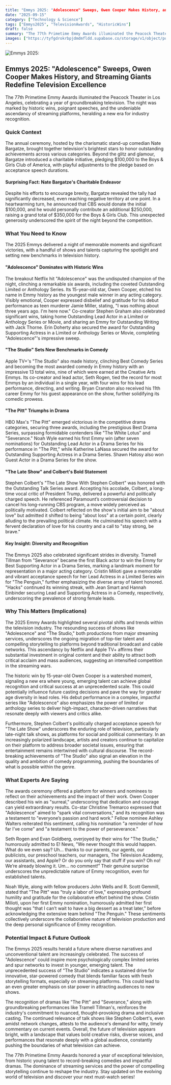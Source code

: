 ```yaml
---
title: "Emmys 2025: "Adolescence" Sweeps, Owen Cooper Makes History, and Streaming Giants Redefine Television Excellence"
date: "2025-09-15"
category: ["Technology & Science"]
tags: ["Emmys2025", "TelevisionAwards", "HistoricWins"]
draft: false
summary: "The 77th Primetime Emmy Awards illuminated the Peacock Theater in Los Angeles, celebrating a year of groundbreaking television. The night was marked by historic wins, poignant speeches, and the undeniable ascendancy of streaming platforms, heralding a new era for industry recognition."
images: ["https://tyfgdrokrbpjdmdmfldd.supabase.co/storage/v1/object/public/image/2025-09-15-02-05-11-879-04-00.jpg"]
---
```



![Emmys 2025: ](https://tyfgdrokrbpjdmdmfldd.supabase.co/storage/v1/object/public/image/2025-09-15-02-05-11-879-04-00.jpg)

## Emmys 2025: "Adolescence" Sweeps, Owen Cooper Makes History, and Streaming Giants Redefine Television Excellence

The 77th Primetime Emmy Awards illuminated the Peacock Theater in Los Angeles, celebrating a year of groundbreaking television. The night was marked by historic wins, poignant speeches, and the undeniable ascendancy of streaming platforms, heralding a new era for industry recognition.

### Quick Context

The annual ceremony, hosted by the charismatic stand-up comedian Nate Bargatze, brought together television's brightest stars to honor outstanding achievements across various categories. Beyond the glitz and glamour, Bargatze introduced a charitable initiative, pledging $100,000 to the Boys & Girls Club of America, with playful adjustments to the pledge based on acceptance speech durations.

#### Surprising Fact: Nate Bargatze's Charitable Endeavor

Despite his efforts to encourage brevity, Bargatze revealed the tally had significantly decreased, even reaching negative territory at one point. In a heartwarming turn, he announced that CBS would donate the initial $100,000, and he would personally contribute an additional $250,000, raising a grand total of $350,000 for the Boys & Girls Club. This unexpected generosity underscored the spirit of the night beyond the competition.

### What You Need to Know

The 2025 Emmys delivered a night of memorable moments and significant victories, with a handful of shows and talents capturing the spotlight and setting new benchmarks in television history.

#### "Adolescence" Dominates with Historic Wins

The breakout Netflix hit "Adolescence" was the undisputed champion of the night, clinching a remarkable six awards, including the coveted Outstanding Limited or Anthology Series. Its 15-year-old star, Owen Cooper, etched his name in Emmy history as the youngest male winner in any acting category. Visibly emotional, Cooper expressed disbelief and gratitude for his debut performance as teen murderer Jamie Miller, stating, "I was nothing about three years ago. I'm here now." Co-creator Stephen Graham also celebrated significant wins, taking home Outstanding Lead Actor in a Limited or Anthology Series or Movie, and sharing an Emmy for Outstanding Writing with Jack Thorne. Erin Doherty also secured the award for Outstanding Supporting Actress in a Limited or Anthology Series or Movie, completing "Adolescence"'s impressive sweep.

#### "The Studio" Sets New Benchmarks in Comedy

Apple TV+'s "The Studio" also made history, clinching Best Comedy Series and becoming the most awarded comedy in Emmy history with an impressive 13 total wins, nine of which were earned at the Creative Arts Emmys. Its co-creator and lead actor, Seth Rogen, tied the record for most Emmys by an individual in a single year, with four wins for his lead performance, directing, and writing. Bryan Cranston also received his 11th career Emmy for his guest appearance on the show, further solidifying its comedic prowess.

#### "The Pitt" Triumphs in Drama

HBO Max's "The Pitt" emerged victorious in the competitive drama categories, securing three awards, including the prestigious Best Drama Series, surpassing formidable contenders like "The White Lotus" and "Severance." Noah Wyle earned his first Emmy win (after seven nominations) for Outstanding Lead Actor in a Drama Series for his performance in "The Pitt," while Katherine LaNasa secured the award for Outstanding Supporting Actress in a Drama Series. Shawn Hatosy also won Guest Actor in a Drama Series for the show.

#### "The Late Show" and Colbert's Bold Statement

Stephen Colbert's "The Late Show With Stephen Colbert" was honored with the Outstanding Talk Series award. Accepting his accolade, Colbert, a long-time vocal critic of President Trump, delivered a powerful and politically charged speech. He referenced Paramount’s controversial decision to cancel his long-running CBS program, a move widely perceived as politically motivated. Colbert reflected on the show's initial aim to be "about love" but admitted it shifted to being "about loss" at a certain point, clearly alluding to the prevailing political climate. He culminated his speech with a fervent declaration of love for his country and a call to "stay strong, be brave."

#### Key Insight: Diversity and Recognition

The Emmys 2025 also celebrated significant strides in diversity. Tramell Tillman from "Severance" became the first Black actor to win the Emmy for Best Supporting Actor in a Drama Series, marking a landmark moment for representation in a major acting category. Cristin Milioti gave a memorable and vibrant acceptance speech for her Lead Actress in a Limited Series win for "The Penguin," further emphasizing the diverse array of talent honored. "Hacks" continued its winning streak, with Jean Smart and Hannah Einbinder securing Lead and Supporting Actress in a Comedy, respectively, underscoring the prevalence of strong female leads.

### Why This Matters (Implications)

The 2025 Emmy Awards highlighted several pivotal shifts and trends within the television industry. The resounding success of shows like "Adolescence" and "The Studio," both productions from major streaming services, underscores the ongoing migration of top-tier talent and compelling storytelling to platforms beyond traditional broadcast and cable networks. This ascendancy by Netflix and Apple TV+ affirms their substantial investment in original content and their ability to attract both critical acclaim and mass audiences, suggesting an intensified competition in the streaming wars.

The historic win by 15-year-old Owen Cooper is a watershed moment, signaling a new era where young, emerging talent can achieve global recognition and critical success at an unprecedented scale. This could potentially influence future casting decisions and pave the way for greater age diversity in lead roles. His debut performance in a complex, impactful series like "Adolescence" also emphasizes the power of limited or anthology series to deliver high-impact, character-driven narratives that resonate deeply with viewers and critics alike.

Furthermore, Stephen Colbert's politically charged acceptance speech for "The Late Show" underscores the enduring role of television, particularly late-night talk shows, as platforms for social and political commentary. In an increasingly polarized landscape, artists and creators continue to capitalize on their platform to address broader societal issues, ensuring that entertainment remains intertwined with cultural discourse. The record-breaking achievements of "The Studio" also signal an elevation in the quality and ambition of comedy programming, pushing the boundaries of what is possible within the genre.

### What Experts Are Saying

The awards ceremony offered a platform for winners and nominees to reflect on their achievements and the impact of their work. Owen Cooper described his win as "surreal," underscoring that dedication and courage can yield extraordinary results. Co-star Christine Tremarco expressed that "Adolescence" aimed to "spark vital conversations," and its recognition was a testament to "everyone’s passion and hard work." Fellow nominee Ashley Walters reiterated this sentiment, calling his nomination "a reminder of how far I’ve come" and "a testament to the power of perseverance."

Seth Rogen and Evan Goldberg, overjoyed by their wins for "The Studio," humorously admitted to E! News, "We never thought this would happen. What do we even say? Uh… thanks to our parents, our agents, our publicists, our preschool teachers, our managers, The Television Academy, our assistants, and Apple? Or do you only say that stuff if you win? Oh no! We’re already blowing it. Um… no comment!” Their genuine surprise underscores the unpredictable nature of Emmy recognition, even for established talents.

Noah Wyle, along with fellow producers John Wells and R. Scott Gemmill, stated that "The Pitt" was "truly a labor of love," expressing profound humility and gratitude for the collaborative effort behind the show. Cristin Milioti, upon her first Emmy nomination, humorously admitted her first thought was "that I can’t wait to have a big dessert as a treat later," before acknowledging the extensive team behind "The Penguin." These sentiments collectively underscore the collaborative nature of television production and the deep personal significance of Emmy recognition.

### Potential Impact & Future Outlook

The Emmys 2025 results herald a future where diverse narratives and unconventional talent are increasingly celebrated. The success of "Adolescence" could inspire more psychologically complex limited series and spur networks to invest in younger, emerging talent. The unprecedented success of "The Studio" indicates a sustained drive for innovative, star-powered comedy that blends familiar faces with fresh storytelling formats, especially on streaming platforms. This could lead to an even greater emphasis on star power in attracting audiences to new shows.

The recognition of dramas like "The Pitt" and "Severance," along with groundbreaking performances like Tramell Tillman's, reinforces the industry's commitment to nuanced, thought-provoking drama and inclusive casting. The continued relevance of talk shows like Stephen Colbert's, even amidst network changes, attests to the audience's demand for witty, timely commentary on current events. Overall, the future of television appears bright, with a landscape that values bold creative risks, diverse voices, and performances that resonate deeply with a global audience, constantly pushing the boundaries of what television can achieve.

The 77th Primetime Emmy Awards honored a year of exceptional television, from historic young talent to record-breaking comedies and impactful dramas. The dominance of streaming services and the power of compelling storytelling continue to reshape the industry. Stay updated on the evolving world of television and discover your next must-watch series!


